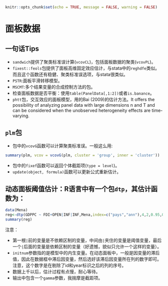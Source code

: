 
```{r setup, include=FALSE}
knitr::opts_chunk$set(echo = TRUE, message = FALSE, warning = FALSE)
```

# 面板数据 {#PanelData}
## 一句话Tips
- `sandwich`提供了聚类标准误计算(`vcovCL`)，包括面板数据的聚类(`vcovPL`)。
- `fixest::feols`包提供了面板高维固定效应估计，与stata中的`reghdfe`类似。而且这个函数还有稳健、聚类标准误选项，与stata很类似。
- `PSTR`:面板平滑转移模型。
- `MSCMT`:多个结果变量的合成控制方法的包。
- 检查面板数据是否平衡：使用`table(PanelData[,1:2])`或者`is.banance`。
- ` phtt`包，交互效应的面板模型，用的Bai (2009)的估计方法。It offers the possibility of analyzing panel data with large dimensions n and T and can be considered when the unobserved heterogeneity effects are time-varying.

## `plm`包
- 包中的`vcovG`函数可以计算聚类标准误。一般这么用:
```{r eval=FALSE}
summary(plm, vcov = vcovG(plm, cluster = 'group', inner = 'cluster'))
```

- 包中的`fixef`函数可以返回个体截距项(`type = level`)。
- `update(object, formula)`函数可以更新公式重新估计。

## 动态面板阈值估计：R语言中有一个包`dtp`，其估计函数为：
```{r eval=FALSE}
data(Mena)
reg<-dtp(GDPPC ~ FDI+OPEN|INF|INF,Mena,index=c("pays","ann"),4,2,0.95,0.8,1,graph = TRUE)
summary(reg)
```
注意：

- 第一根`|`前的变量是不依赖区制的变量，中间由`|`夹住的变量是阈值变量，最后一个`|`后面的变量是依赖区制的变量（好遗憾，貌似只允许一个这样的变量）。
- `initnum`参数指的是模型中的内生变量。在动态面板中，一般是因变量的滞后值，因此在数据框中滞后因变量，然后选好该滞后因变量所在列的数字即可。注意，这个数字是在剔除了id和year标识之后的列的序号。
- 数据上千以后，估计过程有点慢，耐心等待。
- 输出中包含一个`gamma`参数，我揣摩是截距项。